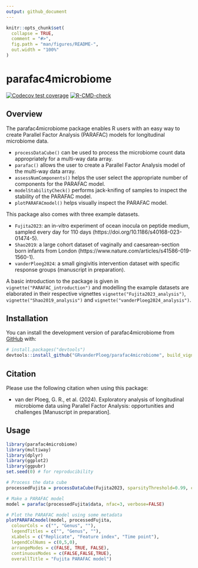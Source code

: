 ```yaml
---
output: github_document
---
```


<!-- README.md is generated from README.Rmd. Please edit that file -->

```r
knitr::opts_chunk$set(
  collapse = TRUE,
  comment = "#>",
  fig.path = "man/figures/README-",
  out.width = "100%"
)
```

# parafac4microbiome

<!-- badges: start -->
[![Codecov test coverage](https://codecov.io/gh/GRvanderPloeg/parafac4microbiome/branch/master/graph/badge.svg)](https://app.codecov.io/gh/GRvanderPloeg/parafac4microbiome?branch=master)
[![R-CMD-check](https://github.com/GRvanderPloeg/parafac4microbiome/actions/workflows/R-CMD-check.yaml/badge.svg)](https://github.com/GRvanderPloeg/parafac4microbiome/actions/workflows/R-CMD-check.yaml)
<!-- badges: end -->

## Overview
The parafac4microbiome package enables R users with an easy way to create Parallel Factor Analysis (PARAFAC) models for longitudinal microbiome data.

*    `processDataCube()` can be used to process the microbiome count data appropriately for a multi-way data array.
*    `parafac()` allows the user to create a Parallel Factor Analysis model of the multi-way data array.
*    `assessNumComponents()` helps the user select the appropriate number of components for the PARAFAC model.
*    `modelStabilityCheck()` performs jack-knifing of samples to inspect the stability of the PARAFAC model.
*    `plotPARAFACmodel()` helps visually inspect the PARAFAC model.

This package also comes with three example datasets.

*    `Fujita2023`: an in-vitro experiment of ocean inocula on peptide medium, sampled every day for 110 days (https://doi.org/10.1186/s40168-023-01474-5).
*    `Shao2019`: a large cohort dataset of vaginally and caesarean-section born infants from London (https://www.nature.com/articles/s41586-019-1560-1).
*    `vanderPloeg2024`: a small gingivitis intervention dataset with specific response groups (manuscript in preparation).

A basic introduction to the package is given in `vignette("PARAFAC_introduction")` and modelling the example datasets are elaborated in their respective vignettes `vignette("Fujita2023_analysis")`, `vignette("Shao2019_analysis")` and `vignette("vanderPloeg2024_analysis")`.

## Installation

You can install the development version of parafac4microbiome from [GitHub](https://github.com/) with:

``` r
# install.packages("devtools")
devtools::install_github("GRvanderPloeg/parafac4microbiome", build_vignettes = TRUE)
```

## Citation
Please use the following citation when using this package:

*   van der Ploeg, G. R., et al. (2024). Exploratory analysis of longitudinal microbiome data using Parallel Factor Analysis: opportunities and challenges [Manuscript in preparation].

## Usage

```r
library(parafac4microbiome)
library(multiway)
library(dplyr)
library(ggplot2)
library(ggpubr)
set.seed(0) # for reproducibility

# Process the data cube
processedFujita = processDataCube(Fujita2023, sparsityThreshold=0.99, centerMode=1, scaleMode=2)

# Make a PARAFAC model
model = parafac(processedFujita$data, nfac=3, verbose=FALSE)

# Plot the PARAFAC model using some metadata
plotPARAFACmodel(model, processedFujita,
  colourCols = c("", "Genus", ""),
  legendTitles = c("", "Genus", ""),
  xLabels = c("Replicate", "Feature index", "Time point"),
  legendColNums = c(0,5,0),
  arrangeModes = c(FALSE, TRUE, FALSE),
  continuousModes = c(FALSE,FALSE,TRUE),
  overallTitle = "Fujita PARAFAC model")
```
